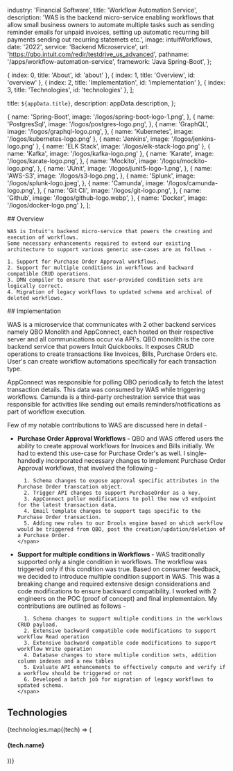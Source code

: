 
  industry: 'Financial Software',
  title: 'Workflow Automation Service',
  description: 'WAS is the backend micro-service enabling workflows that allow small business owners to automate multiple tasks such as sending reminder emails for unpaid invoices, setting up automatic recurring bill payments sending out recurring statemets etc.',
  image: intuitWorkflows,
  date: '2022',
  service: 'Backend Microservice',
  url: 'https://qbo.intuit.com/redir/testdrive_us_advanced',
  pathname: '/apps/workflow-automation-service',
  framework: 'Java Spring-Boot',
};

  { index: 0, title: 'About', id: 'about' },
  { index: 1, title: 'Overview', id: 'overview' },
  { index: 2, title: 'Implementation', id: 'implementation' },
  { index: 3, title: 'Technologies', id: 'technologies' },
];

  title: `${appData.title}`,
  description: appData.description,
};

  {
    name: 'Spring-Boot',
    image: '/logos/spring-boot-logo-1.png',
  },
  {
    name: 'PostgresSql',
    image: '/logos/postgres-logo.png',
  },
  {
    name: 'GraphQL',
    image: '/logos/graphql-logo.png',
  },
  { 
    name: 'Kubernetes', 
    image: '/logos/kubernetes-logo.png' 
  },
  { 
    name: 'Jenkins', 
    image: '/logos/jenkins-logo.png' 
  },
  { 
    name: 'ELK Stack', 
    image: '/logos/elk-stack-logo.png' 
  },
  { 
    name: 'Kafka', 
    image: '/logos/kafka-logo.png' 
  },
  {
    name: 'Karate',
    image: '/logos/karate-logo.png',
  },
  {
    name: 'Mockito',
    image: '/logos/mockito-logo.png',
  },
  {
    name: 'JUnit',
    image: '/logos/junit5-logo-1.png',
  },
  {
    name: 'AWS-S3',
    image: '/logos/s3-logo.png',
  },
  {
    name: 'Splunk',
    image: '/logos/splunk-logo.jpeg',
  },
  {
    name: 'Camunda',
    image: '/logos/camunda-logo.png',
  },
  {
    name: 'Git Cli',
    image: '/logos/git-logo.png',
  },
  {
    name: 'Github',
    image: '/logos/github-logo.webp',
  },
  { 
    name: 'Docker', 
    image: '/logos/docker-logo.png' 
  },
];

<Container>

<Border className="my-8" />

  <Section id="overview">
    ## Overview

    WAS is Intuit's backend micro-service that powers the creating and execution of workflows. 
    Some necessary enhancements required to extend our existing architecture to support various generic use-cases are as follows -

    1. Support for Purchase Order Approval workflows.
    2. Support for multiple conditions in workflows and backward compatible CRUD operations.
    3. DMN compiler to ensure that user-provided condition sets are logically correct.
    4. Migration of legacy workflows to updated schema and archival of deleted workflows. 
    
  </Section>

<Border className="my-8" />

<Section id="implementation">
## Implementation

<AppSolution href={appData.url}>

WAS is a microservice that communicates with 2 other backend services namely QBO Monolith and AppConnect, each hosted on their respective server and all communications occur via API's.
QBO monolith is the core backend service that powers Intuit Quickbooks. It exposes CRUD operations to create transactions like Invoices, Bills, Purchase Orders etc.
User's can create workflow automations specifically for each transaction type. 

AppConnect was responsible for polling OBO periodically to fetch the latest transaction details. This data was consumed by WAS while triggering workflows.
Camunda is a third-party orchestration service that was responsible for activities like sending out emails reminders/notifications as part of workflow execution.

Few of my notable contributions to WAS are discussed here in detail -

<ul role="list" className="mt-6 space-y-8">
  <li>
    <span>
      <strong className="font-semibold text-blue-100">Purchase Order Approval Workflows -</strong> 
      QBO and WAS offered users the ability to create approval workflows for Invoices and Bills initially. We had to extend this use-case for Purchase Order's as well.
      I single-handedly incorporated necessary changes to implement Purchase Order Approval workflows, that involved the following -

      1. Schema changes to expose approval specific attributes in the Purchase Order transcation object.
      2. Trigger API changes to support PurchaseOrder as a key.
      3. AppConnect poller modifications to poll the new v3 endpoint for the latest transaction data.
      4. Email template changes to support tags specific to the Purchase Order transaction.
      5. Adding new rules to our Drools engine based on which workflow would be triggered from QBO, post the creation/updation/deletion of a Purchase Order. 
    </span>
  </li>
  <li>
    <span>
      <strong className="font-semibold text-blue-100">Support for multiple conditions in Workflows -</strong> 
      WAS traditionally supported only a single condition in workflows. The workflow was triggered only if this condition was true. Based on consumer feedback, we decided to introduce multiple condition support in WAS.
      This was a breaking change and required extensive design considerations and code modifications to ensure backward compatibility. I worked with 2 engineers on the POC (proof of concept) and final implementaion.
      My contributions are outlined as follows -

      1. Schema changes to support multiple conditions in the worklows CRUD payload.
      2. Extensive backward compatible code modifications to support workflow Read operation
      3. Extensive backward compatible code modifications to support workflow Write operation
      4. Database changes to store multiple condition sets, addition column indexes and a new tables
      5. Evaluate API enhancements to effectively compute and verify if a workflow should be triggered or not
      6. Developed a batch job for migration of legacy workflows to updated schema. 
    </span>
  </li>
</ul>

</AppSolution>

</Section>

<Border className="my-8" />

<Section id="technologies">

## Technologies

<FadeInStagger className="flex gap-4 mt-6 flex-wrap" faster once>
  {technologies.map((tech) => (
    <FadeIn key={tech.name}>
      <div className="mt-auto text-center">
        <Image
          src={tech.image}
          className="object-contain rounded-md m-auto"
          alt=""
          height={64}
          width={64}
          style={{
            width: 64,
            height: 64,
          }}
        />
        <h4 className="text-sm font-semibold tracking-tight text-[#525df3] text-center bg-white rounded-full w-min px-2 m-2 mx-auto">{tech.name}</h4>
      </div>
    </FadeIn>
  ))}
</FadeInStagger>

</Section>

</Container>
